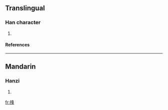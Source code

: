 ==Translingual==
===Han character===
{{Han char|rn=64|rad=手|as=07|sn=10|four=5705<sub>4</sub>|canj=手竹水十 (QHEJ)}}
# {{defn|Han|sort=手07}}
====References====
{{Han ref|kx=0432.180|dkj=12120|dj=0782.090|hdz=31886.080|uh=6340|ud=25408|bh=D1CB|bd=53707}}
----
==Mandarin==
===Hanzi===
{{cmn-hanzi|pin=[[fēng]] ([[feng1]]), [[jiū]] ([[jiu1]]), [[jū]] ([[ju1]]), [[qiú]] ([[qiu2]])|wg=feng<sup>1</sup>, chiu<sup>1</sup>, chü<sup>1</sup>, ch'iu<sup>2</sup>}}
# {{defn|Mandarin}}

[[fr:捀]]
